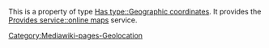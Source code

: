 This is a property of type [[Has type::Geographic coordinates]]. It provides the [[Provides service::online maps]] service.

[[Category:Mediawiki-pages-Geolocation]]
